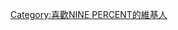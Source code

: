 {{Userbox
  |id = NINE's
  |id-s =10
  |info = 这个用户喜欢[[NINE PERCENT]]
  |id-c=#60CBCA
  |id-fc=#ffffff
  |info-s=10
  |info-c=#606EB3
  |info-fc=#ffffff
}}


[[Category:喜歡NINE PERCENT的維基人]]